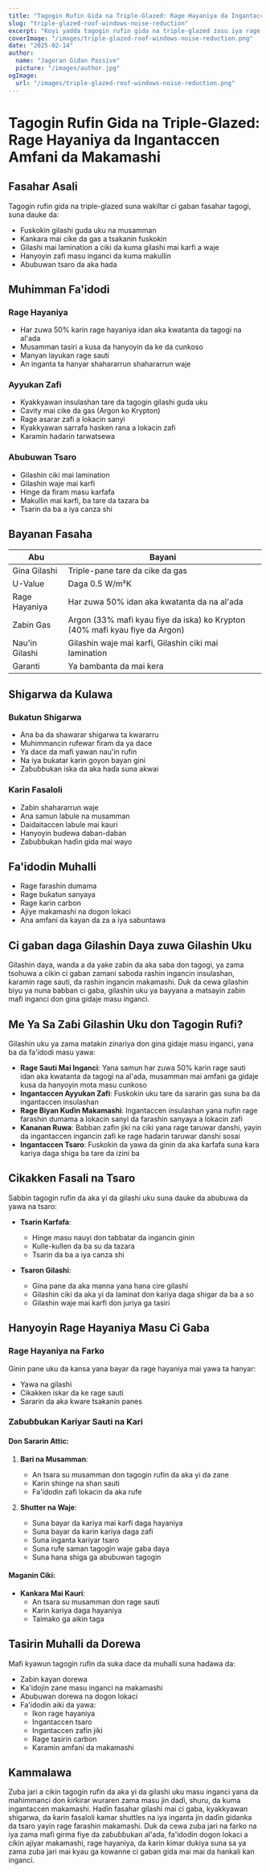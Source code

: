 ```yaml
---
title: "Tagogin Rufin Gida na Triple-Glazed: Rage Hayaniya da Ingantaccen Amfani da Makamashi"
slug: "triple-glazed-roof-windows-noise-reduction"
excerpt: "Koyi yadda tagogin rufin gida na triple-glazed zasu iya rage hayaniya har zuwa 50% yayin inganta amfani da makamashi da tsaro a gida."
coverImage: "/images/triple-glazed-roof-windows-noise-reduction.png"
date: "2025-02-14"
author:
  name: "Jagoran Gidan Passive"
  picture: "/images/author.jpg"
ogImage:
  url: "/images/triple-glazed-roof-windows-noise-reduction.png"
---
```


# Tagogin Rufin Gida na Triple-Glazed: Rage Hayaniya da Ingantaccen Amfani da Makamashi

## Fasahar Asali

Tagogin rufin gida na triple-glazed suna wakiltar ci gaban fasahar tagogi, suna dauke da:

- Fuskokin gilashi guda uku na musamman
- Kankara mai cike da gas a tsakanin fuskokin
- Gilashi mai lamination a ciki da kuma gilashi mai karfi a waje
- Hanyoyin zafi masu inganci da kuma makullin
- Abubuwan tsaro da aka hada

## Muhimman Fa'idodi

### Rage Hayaniya
- Har zuwa 50% karin rage hayaniya idan aka kwatanta da tagogi na al'ada
- Musamman tasiri a kusa da hanyoyin da ke da cunkoso
- Manyan layukan rage sauti
- An inganta ta hanyar shahararrun shahararrun waje

### Ayyukan Zafi
- Kyakkyawan insulashan tare da tagogin gilashi guda uku
- Cavity mai cike da gas (Argon ko Krypton)
- Rage asarar zafi a lokacin sanyi
- Kyakkyawan sarrafa hasken rana a lokacin zafi
- Karamin hadarin tarwatsewa

### Abubuwan Tsaro
- Gilashin ciki mai lamination
- Gilashin waje mai karfi
- Hinge da firam masu karfafa
- Makullin mai karfi, ba tare da tazara ba
- Tsarin da ba a iya canza shi

## Bayanan Fasaha

| Abu | Bayani |
|-----|--------|
| Gina Gilashi | Triple-pane tare da cike da gas |
| U-Value | Daga 0.5 W/m²K |
| Rage Hayaniya | Har zuwa 50% idan aka kwatanta da na al'ada |
| Zabin Gas | Argon (33% mafi kyau fiye da iska) ko Krypton (40% mafi kyau fiye da Argon) |
| Nau'in Gilashi | Gilashin waje mai karfi, Gilashin ciki mai lamination |
| Garanti | Ya bambanta da mai kera |

## Shigarwa da Kulawa

### Bukatun Shigarwa
- Ana ba da shawarar shigarwa ta kwararru
- Muhimmancin rufewar firam da ya dace
- Ya dace da mafi yawan nau'in rufin
- Na iya bukatar karin goyon bayan gini
- Zaɓuɓɓukan iska da aka haɗa suna akwai

### Ƙarin Fasaloli
- Zaɓin shahararrun waje
- Ana samun labule na musamman
- Daidaitaccen labule mai kauri
- Hanyoyin buɗewa daban-daban
- Zaɓuɓɓukan haɗin gida mai wayo

## Fa'idodin Muhalli

- Rage farashin dumama
- Rage buƙatun sanyaya
- Rage ƙarin carbon
- Ajiye makamashi na dogon lokaci
- Ana amfani da kayan da za a iya sabuntawa

## Ci gaban daga Gilashin Daya zuwa Gilashin Uku

Gilashin daya, wanda a da yake zaɓin da aka saba don tagogi, ya zama tsohuwa a cikin ci gaban zamani saboda rashin ingancin insulashan, ƙaramin rage sauti, da rashin ingancin makamashi. Duk da cewa gilashin biyu ya nuna babban ci gaba, gilashin uku ya bayyana a matsayin zaɓin mafi inganci don gina gidaje masu inganci.

## Me Ya Sa Zaɓi Gilashin Uku don Tagogin Rufi?

Gilashin uku ya zama matakin zinariya don gina gidaje masu inganci, yana ba da fa'idodi masu yawa:

- **Rage Sauti Mai Inganci**: Yana samun har zuwa 50% karin rage sauti idan aka kwatanta da tagogi na al'ada, musamman mai amfani ga gidaje kusa da hanyoyin mota masu cunkoso
- **Ingantaccen Ayyukan Zafi**: Fuskokin uku tare da sararin gas suna ba da ingantaccen insulashan
- **Rage Biyan Kuɗin Makamashi**: Ingantaccen insulashan yana nufin rage farashin dumama a lokacin sanyi da farashin sanyaya a lokacin zafi
- **Ƙananan Ruwa**: Babban zafin jiki na ciki yana rage taruwar danshi, yayin da ingantaccen ingancin zafi ke rage haɗarin taruwar danshi sosai
- **Ingantaccen Tsaro**: Fuskokin da yawa da ginin da aka ƙarfafa suna ƙara kariya daga shiga ba tare da izini ba

## Cikakken Fasali na Tsaro

Sabbin tagogin rufin da aka yi da gilashi uku suna dauke da abubuwa da yawa na tsaro:

- **Tsarin Karfafa**:
  - Hinge masu nauyi don tabbatar da ingancin ginin
  - Kulle-kullen da ba su da tazara
  - Tsarin da ba a iya canza shi

- **Tsaron Gilashi**:
  - Gina pane da aka manna yana hana cire gilashi
  - Gilashin ciki da aka yi da laminat don kariya daga shigar da ba a so
  - Gilashin waje mai karfi don juriya ga tasiri

## Hanyoyin Rage Hayaniya Masu Ci Gaba

### Rage Hayaniya na Farko
Ginin pane uku da kansa yana bayar da rage hayaniya mai yawa ta hanyar:
- Yawa na gilashi
- Cikakken iskar da ke rage sauti
- Sararin da aka kware tsakanin panes

### Zaɓuɓɓukan Kariyar Sauti na Ƙari

#### Don Sararin Attic:
1. **Bari na Musamman**:
   - An tsara su musamman don tagogin rufin da aka yi da zane
   - Karin shinge na shan sauti
   - Fa'idodin zafi lokacin da aka rufe

2. **Shutter na Waje**:
   - Suna bayar da kariya mai karfi daga hayaniya
   - Suna bayar da karin kariya daga zafi
   - Suna inganta kariyar tsaro
   - Suna rufe saman tagogin waje gaba daya
   - Suna hana shiga ga abubuwan tagogin

#### Maganin Ciki:
- **Kankara Mai Kauri**: 
  - An tsara su musamman don rage sauti
  - Karin kariya daga hayaniya
  - Taimako ga aikin taga

## Tasirin Muhalli da Dorewa

Mafi kyawun tagogin rufin da suka dace da muhalli suna haɗawa da:
- Zaɓin kayan dorewa
- Ka'idojin zane masu inganci na makamashi
- Abubuwan dorewa na dogon lokaci
- Fa'idodin aiki da yawa:
  - Ikon rage hayaniya
  - Ingantaccen tsaro
  - Ingantaccen zafin jiki
  - Rage tasirin carbon
  - Ƙaramin amfani da makamashi

## Kammalawa

Zuba jari a cikin tagogin rufin da aka yi da gilashi uku masu inganci yana da mahimmanci don ƙirƙirar wuraren zama masu jin daɗi, shuru, da kuma ingantaccen makamashi. Haɗin fasahar gilashi mai ci gaba, kyakkyawan shigarwa, da ƙarin fasaloli kamar shuttles na iya inganta jin daɗin gidanka da tsaro yayin rage farashin makamashi. Duk da cewa zuba jari na farko na iya zama mafi girma fiye da zaɓuɓɓukan al'ada, fa'idodin dogon lokaci a cikin ajiyar makamashi, rage hayaniya, da ƙarin ƙimar dukiya suna sa ya zama zuba jari mai kyau ga kowanne ci gaban gida mai mai da hankali kan inganci.